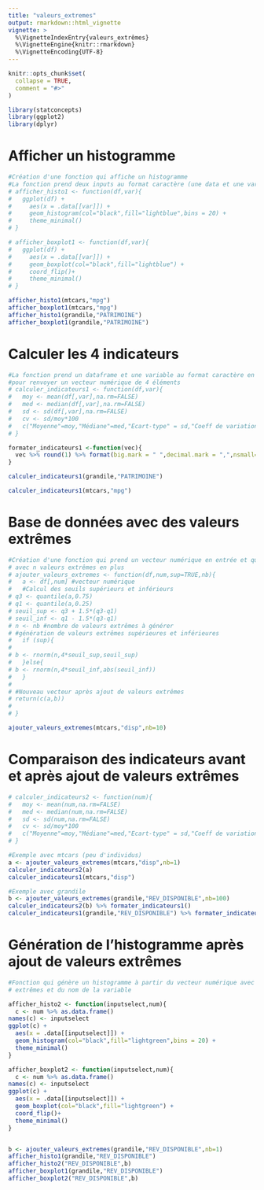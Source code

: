 ```yaml
---
title: "valeurs_extremes"
output: rmarkdown::html_vignette
vignette: >
  %\VignetteIndexEntry{valeurs_extrêmes}
  %\VignetteEngine{knitr::rmarkdown}
  %\VignetteEncoding{UTF-8}
---
```


```r
knitr::opts_chunk$set(
  collapse = TRUE,
  comment = "#>"
)
```

```r
library(statconcepts)
library(ggplot2)
library(dplyr)
```

# Afficher un histogramme

```r

#Création d'une fonction qui affiche un histogramme
#La fonction prend deux inputs au format caractère (une data et une variable) et renvoie un objet ggplot
# afficher_histo1 <- function(df,var){
#   ggplot(df) + 
#     aes(x = .data[[var]]) + 
#     geom_histogram(col="black",fill="lightblue",bins = 20) + 
#     theme_minimal()
# }

# afficher_boxplot1 <- function(df,var){
#   ggplot(df) + 
#     aes(x = .data[[var]]) + 
#     geom_boxplot(col="black",fill="lightblue") + 
#     coord_flip()+ 
#     theme_minimal()
# }

afficher_histo1(mtcars,"mpg")
afficher_boxplot1(mtcars,"mpg")
afficher_histo1(grandile,"PATRIMOINE")
afficher_boxplot1(grandile,"PATRIMOINE")
```

# Calculer les 4 indicateurs

```r
#La fonction prend un dataframe et une variable au format caractère en input
#pour renvoyer un vecteur numérique de 4 éléments
# calculer_indicateurs1 <- function(df,var){
#   moy <- mean(df[,var],na.rm=FALSE)
#   med <- median(df[,var],na.rm=FALSE)
#   sd <- sd(df[,var],na.rm=FALSE)
#   cv <- sd/moy*100
#   c("Moyenne"=moy,"Médiane"=med,"Ecart-type" = sd,"Coeff de variation (en %)"=cv) 
# }

formater_indicateurs1 <-function(vec){
  vec %>% round(1) %>% format(big.mark = " ",decimal.mark = ",",nsmall=1)
} 

calculer_indicateurs1(grandile,"PATRIMOINE")

calculer_indicateurs1(mtcars,"mpg")

```

# Base de données avec des valeurs extrêmes

```r

#Création d'une fonction qui prend un vecteur numérique en entrée et qui renvoie un vecteur numérique
# avec n valeurs extrêmes en plus
# ajouter_valeurs_extremes <- function(df,num,sup=TRUE,nb){
#   a <- df[,num] #vecteur numérique
#   #Calcul des seuils supérieurs et inférieurs
# q3 <- quantile(a,0.75)
# q1 <- quantile(a,0.25)
# seuil_sup <- q3 + 1.5*(q3-q1)
# seuil_inf <- q1 - 1.5*(q3-q1)
# n <- nb #nombre de valeurs extrêmes à générer
# #génération de valeurs extrêmes supérieures et inférieures
#   if (sup){
#  
# b <- rnorm(n,4*seuil_sup,seuil_sup)
#   }else{
# b <- rnorm(n,4*seuil_inf,abs(seuil_inf))
#   }
# 
# #Nouveau vecteur après ajout de valeurs extrêmes
# return(c(a,b))
# 
# }

ajouter_valeurs_extremes(mtcars,"disp",nb=10)
```

# Comparaison des indicateurs avant et après ajout de valeurs extrêmes

```r
# calculer_indicateurs2 <- function(num){
#   moy <- mean(num,na.rm=FALSE)
#   med <- median(num,na.rm=FALSE)
#   sd <- sd(num,na.rm=FALSE)
#   cv <- sd/moy*100
#   c("Moyenne"=moy,"Médiane"=med,"Ecart-type" = sd,"Coeff de variation (en %)"=cv) 
# }

#Exemple avec mtcars (peu d'individus)
a <- ajouter_valeurs_extremes(mtcars,"disp",nb=1)
calculer_indicateurs2(a)
calculer_indicateurs1(mtcars,"disp")

#Exemple avec grandile
b <- ajouter_valeurs_extremes(grandile,"REV_DISPONIBLE",nb=100)
calculer_indicateurs2(b) %>% formater_indicateurs1()
calculer_indicateurs1(grandile,"REV_DISPONIBLE") %>% formater_indicateurs1()
```

# Génération de l'histogramme après ajout de valeurs extrêmes

```r

#Fonction qui génère un histogramme à partir du vecteur numérique avec les valeurs
# extrêmes et du nom de la variable

afficher_histo2 <- function(inputselect,num){
  c <- num %>% as.data.frame()
names(c) <- inputselect
ggplot(c) + 
  aes(x = .data[[inputselect]]) + 
  geom_histogram(col="black",fill="lightgreen",bins = 20) +
  theme_minimal()
}

afficher_boxplot2 <- function(inputselect,num){
  c <- num %>% as.data.frame()
names(c) <- inputselect
ggplot(c) + 
  aes(x = .data[[inputselect]]) + 
  geom_boxplot(col="black",fill="lightgreen") +
  coord_flip()+
  theme_minimal()
}


b <- ajouter_valeurs_extremes(grandile,"REV_DISPONIBLE",nb=1)
afficher_histo1(grandile,"REV_DISPONIBLE")
afficher_histo2("REV_DISPONIBLE",b)
afficher_boxplot1(grandile,"REV_DISPONIBLE")
afficher_boxplot2("REV_DISPONIBLE",b)

```

